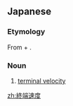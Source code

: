 ==Japanese==
{{ja-kanjitab|しゅう|たん|そく|ど|yomi=on}}

===Etymology===
From {{m|ja|終端||[[terminal]]|tr=shūtan}} + {{m|ja|速度||[[velocity]]|tr=sokudo}}.

===Noun===
{{ja-noun|しゅうたん そくど}}

# {{lb|ja|physics|sort=しゆうたんそくと}} [[terminal velocity]]

[[zh:終端速度]]